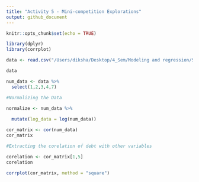 ```yaml
---
title: "Activity 5 - Mini-competition Explorations"
output: github_document
---
```


```r
knitr::opts_chunk$set(echo = TRUE)
```


```r
library(dplyr)
library(corrplot)
```



```r
data <- read.csv("/Users/diksha/Desktop/4_Sem/Modeling and regression/STA 631/Activities/activity-05-mini-competition/competition-files/data/allendale-students.csv")
```

```r
data
```
```r
num_data <- data %>%
  select(1,2,3,4,7)
```



```r

#Normalizing the Data

normalize <- num_data %>%
  
  mutate(log_data = log(num_data))

```


```r
cor_matrix <- cor(num_data)
cor_matrix
```

```r

#Extracting the corelation of debt with other variables

corelation <- cor_matrix[1,5]
corelation

```

```r
corrplot(cor_matrix, method = "square")

```

